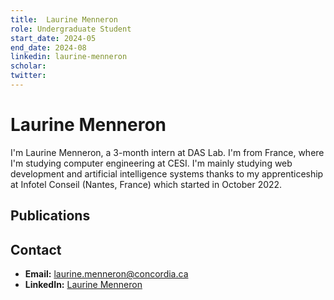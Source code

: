 ```yaml
---
title:  Laurine Menneron
role: Undergraduate Student
start_date: 2024-05
end_date: 2024-08
linkedin: laurine-menneron
scholar: 
twitter:
---
```


#  Laurine Menneron
I'm Laurine Menneron, a 3-month intern at DAS Lab. I'm from France, where I'm studying computer engineering at CESI. I'm mainly studying web development and artificial intelligence systems thanks to my apprenticeship at Infotel Conseil (Nantes, France) which started in October 2022. 

## Publications


<AuthorPublications firstname="Laurine" lastname="Menneron" />

## Contact
- **Email:** laurine.menneron@concordia.ca
- **LinkedIn:** [Laurine Menneron](https://www.linkedin.com/in/laurine-menneron/)
